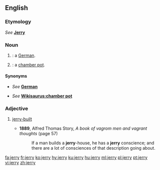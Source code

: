 {{also|Jerry}}
==English==
===Etymology===
''See'' '''[[Jerry]]'''

===Noun===
{{en-noun|jerries}}

# {{context|racial slur|lang=en}} {{alternative case form of|Jerry|lang=en|nodot=1}}: a [[German]].
# {{label|en|British|slang}} {{alternative case form of|Jerry|lang=en|nodot=a}}: a [[chamber pot]].

====Synonyms====
* {{qualifier|a German}} ''See'' '''[[German]]'''
* {{qualifier|chamber pot}} ''See'' '''[[Wikisaurus:chamber pot]]'''

===Adjective===
{{en-adj|-}}

# {{lb|en|dated}} [[jerry-built]]
#* '''1889''', Alfred Thomas Story, ''A book of vagrom men and vagrant thoughts'' (page 57)
#*: If a man builds a '''jerry'''-house, he has a '''jerry''' conscience; and there are a lot of consciences of that description going about.

[[fa:jerry]]
[[fr:jerry]]
[[ko:jerry]]
[[hy:jerry]]
[[ku:jerry]]
[[hu:jerry]]
[[ml:jerry]]
[[pl:jerry]]
[[pt:jerry]]
[[vi:jerry]]
[[zh:jerry]]